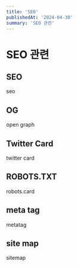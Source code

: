 ```yaml
---
title: 'SEO'
publishedAt: '2024-04-30'
summary: 'SEO 관련'
---
```


# SEO 관련

## SEO
seo

## OG
open graph

## Twitter Card
twitter card

## ROBOTS.TXT
robots.card

## meta tag
metatag

## site map
sitemap


